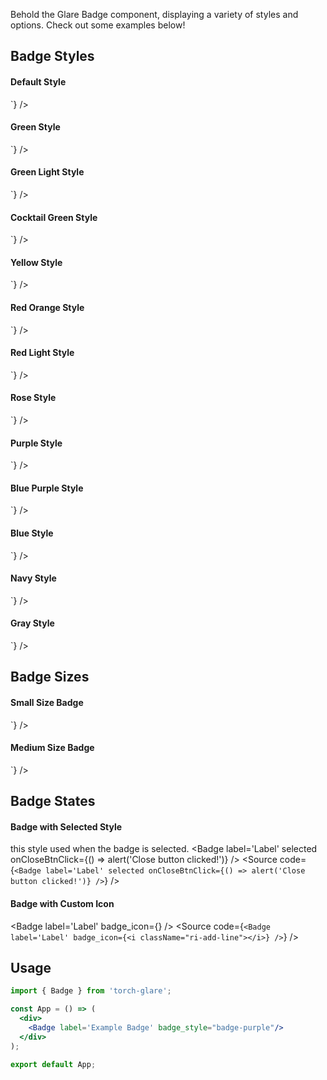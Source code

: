 
<Title>Badge Component</Title>
<Meta of={BadgeStories}/>

Behold the Glare Badge component, displaying a variety of styles and options. Check out some examples below!

## Badge Styles
#### Default Style
<Badge label='Label'/>
<Source code={`<Badge label='Label'/>`} />

#### Green Style
<Badge label='Label' badge_style="badge-green"/>
<Source code={`<Badge label='Label' badge_style="badge-green"/>`} />

#### Green Light Style
<Badge label='Label' badge_style="badge-green-light"/>
<Source code={`<Badge label='Label' badge_style="badge-green-light"/>`} />

#### Cocktail Green Style
<Badge label='Label' badge_style="badge-cocktail-green"/>
<Source code={`<Badge label='Label' badge_style="badge-cocktail-green"/>`} />

#### Yellow Style
<Badge label='Label' badge_style="badge-yellow"/>
<Source code={`<Badge label='Label' badge_style="badge-yellow"/>`} />

#### Red Orange Style
<Badge label='Label' badge_style="badge-red-orange"/>
<Source code={`<Badge label='Label' badge_style="badge-red-orange"/>`} />

#### Red Light Style
<Badge label='Label' badge_style="badge-red-light"/>
<Source code={`<Badge label='Label' badge_style="badge-red-light"/>`} />

#### Rose Style
<Badge label='Label' badge_style="badge-rose"/>
<Source code={`<Badge label='Label' badge_style="badge-rose"/>`} />

#### Purple Style
<Badge label='Label' badge_style="badge-purple"/>
<Source code={`<Badge label='Label' badge_style="badge-purple"/>`} />

#### Blue Purple Style
<Badge label='Label' badge_style="badge-blue-purple"/>
<Source code={`<Badge label='Label' badge_style="badge-blue-purple"/>`} />

#### Blue Style
<Badge label='Label' badge_style="badge-blue"/>
<Source code={`<Badge label='Label' badge_style="badge-blue"/>`} />

#### Navy Style
<Badge label='Label' badge_style="badge-navy"/>
<Source code={`<Badge label='Label' badge_style="badge-navy"/>`} />

#### Gray Style
<Badge label='Label' badge_style="badge-gray"/>
<Source code={`<Badge label='Label' badge_style="badge-gray"/>`} />

## Badge Sizes
#### Small Size Badge
<Badge label='Label' badge_size="S"/>
<Source code={`<Badge label='Label' badge_size="S"/>`} />

#### Medium Size Badge
<Badge label='Label' badge_size="M"/>
<Source code={`<Badge label='Label' badge_size="L"/>`} />

## Badge States

#### Badge with Selected Style
this style used when the badge is selected.
<Badge label='Label' selected onCloseBtnClick={() => alert('Close button clicked!')} />
<Source code={`<Badge label='Label' selected onCloseBtnClick={() => alert('Close button clicked!')} />`} />

#### Badge with Custom Icon
<Badge label='Label' badge_icon={<i className="ri-add-line"></i>} />
<Source code={`<Badge label='Label' badge_icon={<i className="ri-add-line"></i>} />`} />



## Usage

```jsx
import { Badge } from 'torch-glare';

const App = () => (
  <div>
    <Badge label='Example Badge' badge_style="badge-purple"/>
  </div>
);

export default App;

